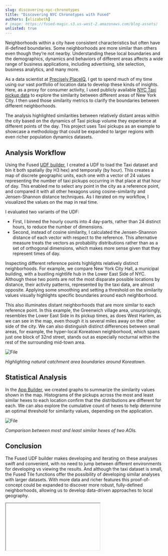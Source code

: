 ```yaml
---
slug: discovering-nyc-chronotypes
title: "Discovering NYC Chronotypes with Fused"
authors: [elizabeth]
# image: https://fused-magic.s3.us-west-2.amazonaws.com/blog-assets/
unlisted: true
---
```



Neighborhoods within a city have consistent characteristics but often have ill-defined boundaries. Some neighborhoods are more similar than others even though they’re not nearby. Understanding these local boundaries and the demographics, dynamics and behaviors of different areas affects a wide range of business applications, including advertising, site selection, business analytics, and many more.


<ReactPlayer className="video__player" playing={true} muted={true} controls height="100%" url="https://fused-magic.s3.us-west-2.amazonaws.com/blog-assets/elizabeth_workbench.mp4" width="100%" />

As a data scientist at [Precisely PlaceIQ](https://www.precisely.com/product/precisely-placeiq/placeiq-movement), I get to spend much of my time using our vast portfolio of location data to develop these kinds of insights. Here, as a proxy for consumer activity, I used publicly available [NYC Taxi pickup data](https://www.nyc.gov/site/tlc/about/tlc-trip-record-data.page) to explore the similarity between different areas of New York City. I then used those similarity metrics to clarify the boundaries between different neighborhoods.

The analysis highlighted similarities between relatively distant areas within the city based on the dynamics of Taxi pickup volume they experience at different points of the day. This project uses Taxi pickups as an example to showcase a methodology that could be expanded to larger regions with even richer population dynamics datasets.



## Analysis Workflow

Using the Fused [UDF builder](/workbench/udf-builder/), I created a UDF to load the Taxi dataset and bin it both spatially (by H3 hex) and temporally (by hour). This creates a map of discrete geographic units, each one with a vector of 24 values representing the number of taxi pickups occurring in that place at that hour of day. This enabled me to select any point in the city as a reference point, and compared it with all other hexagons using  cosine-similarity and Jensen-Shannon distance techniques. As I iterated on my workflow, I visualized the values on the map in real time.

I evaluated two variants of the UDF:
- First, I binned the hourly counts into 4 day-parts, rather than 24 distinct hours, to reduce the number of dimensions.
- Second, instead of cosine similarity, I calculated the Jensen-Shannon distance of each vector with respect to the reference. This alternative measure treats the vectors as probability distributions rather than as a set of orthogonal dimensions, which makes more sense given that they represent times of day.

Inspecting different reference points highlights relatively distinct neighborhoods. For example, we compare New York City Hall, a municipal building, with a bustling nightlife hub in the Lower East Side of NYC. Although these two points are not the most disparate possible locations by distance, their activity patterns, represented by the taxi data, are almost opposite. Applying some smoothing and setting a threshold on the similarity values visually highlights specific boundaries around each neighborhood.

<ReactPlayer className="video__player" playing={true} muted={true} controls height="100%" url="https://fused-magic.s3.us-west-2.amazonaws.com/blog-assets/elizabeth_ab.mp4" width="100%" />



This also illuminates distant neighborhoods that are more similar to each reference point. In this example, the Greenwich village area, unsurprisingly, resembles the Lower East Side in its pickup times, as does West Harlem, as we can see in the map, even though it is several miles away on the other side of the city. We can also distinguish distinct differences between small areas, for example, the hyper-local Koreatown neighborhood, which spans just one block of 32nd street, stands out as especially nocturnal within the rest of the surrounding mid-town area.


<div style={{textAlign: 'center'}}>
<img src={ImageKoreatown} alt="File" style={{width: '85%'}} />
</div>

_Highlighting natural catchment area boundaries around Koreatown._


## Statistical Analysis

In the [App Builder](/workbench/app-builder/), we created graphs to summarize the similarity values shown in the map. Histograms of the pickups across the most and least similar hexes to each location confirm that the distributions are different for each. We can also explore the cumulative count of hexes to help determine an optimal threshold for similarity values, depending on the application.


<div style={{textAlign: 'center'}}>
<img src={ImageBinned} alt="File" style={{width: '85%'}} />
</div>

_Comparison between most and least similar hexes of two AOIs._





## Conclusion

The Fused UDF builder makes developing and iterating on these analyses swift and convenient, with no need to jump between different environments for developing vs viewing the results. And although the taxi dataset is small, the Fused Tile functions offer the possibility of developing similar analyses with larger datasets. With more data and richer features this proof-of-concept could be expanded to discover more robust, fully-defined neighborhoods, allowing us to develop data-driven approaches to local geography.


<Iframe
  id="iframe-1"
  code={PRECISELY_CODE}
  requirements={[
    "/pyarrow/pyarrow-17.0.0-cp312-cp312-pyodide_2024_0_wasm32.whl",
    "micropip",
    "pyodide-unix-timezones",
    "geopandas",
    "requests",
    "xarray",
    "yarl",
    "streamlit-folium",
    "fused"
  ]}
  height={500}
/>
